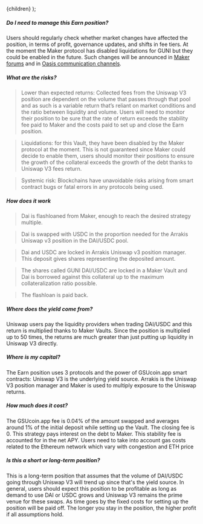 
  <FaqLayout learnMoreUrl="/inprogress" >{children}</FaqLayout>
);

##### Do I need to manage this Earn position?

Users should regularly check whether market changes have affected the position, in terms of profit, governance updates, and shifts in fee tiers. At the moment the Maker protocol has disabled liquidations for GUNI but they could be enabled in the future. Such changes will be announced in [Maker forums](https://forum.makerdao.com/) and in [Oasis communication channels](https://discord.gg/oasisapp). 

##### What are the risks?

>Lower than expected returns: Collected fees from the Uniswap V3 position are dependent on the volume that passes through that pool and as such is a variable return that’s reliant on market conditions and the ratio between liquidity and volume. Users will need to monitor their position to be sure that the rate of return exceeds the stability fee paid to Maker and the costs paid to set up and close the Earn position.

>Liquidations: for this Vault, they have been disabled by the Maker protocol at the moment. This is not guaranteed since Maker could decide to enable them, users should monitor their positions to ensure the growth of the collateral exceeds the growth of the debt thanks to Uniswap V3 fees return.

>Systemic risk: Blockchains have unavoidable risks arising from smart contract bugs or fatal errors in any protocols being used.

##### How does it work

>Dai is flashloaned from Maker, enough to reach the desired strategy multiple.

>Dai is swapped with USDC in the proportion needed for the Arrakis Uniswap v3 position in the DAI/USDC pool.

>Dai and USDC are locked in Arrakis Uniswap v3 position manager. This deposit gives shares representing the deposited amount.

>The shares called GUNI DAI/USDC are locked in a Maker Vault and Dai is borrowed against this collateral up to the maximum collateralization ratio possible.

>The flashloan is paid back.

##### Where does the yield come from?

Uniswap users pay the liquidity providers when trading DAI/USDC and this return is multiplied thanks to Maker Vaults. Since the position is multiplied up to 50 times, the returns are much greater than just putting up liquidity in Uniswap V3 directly.

##### Where is my capital?

The Earn position uses 3 protocols and the power of GSUcoin.app smart contracts: Uniswap V3 is the underlying yield source. Arrakis is the Uniswap V3 position manager and Maker is used to multiply exposure to the Uniswap returns.

##### How much does it cost?

The GSUcoin.app fee is 0.04% of the amount swapped and averages around 1% of the initial deposit while setting up the Vault. The closing fee is 0. This strategy pays interest on the debt to Maker. This stability fee is accounted for in the net APY. Users need to take into account gas costs related to the Ethereum network which vary with congestion and ETH price

##### Is this a short or long-term position?

This is a long-term position that assumes that the volume of DAI/USDC going through Uniswap V3 will trend up since that's the yield source. In general, users should expect this position to be profitable as long as demand to use DAI or USDC grows and Uniswap V3 remains the prime venue for these swaps. As time goes by the fixed costs for setting up the position will be paid off. The longer you stay in the position, the higher profit if all assumptions hold.
